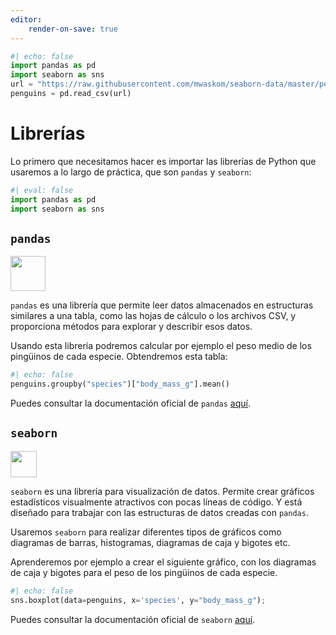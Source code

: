 ```yaml
---
editor:
    render-on-save: true
---
```


```python
#| echo: false
import pandas as pd
import seaborn as sns
url = "https://raw.githubusercontent.com/mwaskom/seaborn-data/master/penguins.csv"
penguins = pd.read_csv(url)
```

# Librerías

Lo primero que necesitamos hacer es importar las librerías de Python que usaremos a lo largo de práctica, que son `pandas` y `seaborn`:

```python
#| eval: false
import pandas as pd
import seaborn as sns
```

## `pandas`

![](../img/pandas){height="4em" fig-align="center"}

`pandas` es una librería que permite leer datos almacenados en estructuras similares a una tabla, como las hojas de cálculo o los archivos CSV, y proporciona métodos para explorar y describir esos datos. 

Usando esta librería podremos calcular por ejemplo el peso medio de los pingüinos de cada especie. Obtendremos esta tabla:
```python
#| echo: false
penguins.groupby("species")["body_mass_g"].mean()
```

Puedes consultar la documentación oficial de `pandas` [aquí](https://pandas.pydata.org/docs/index.html). <!-- Es especialmente útil su [cheatsheet](https://pandas.pydata.org/Pandas_Cheat_Sheet.pdf).-->

## `seaborn`

![](../img/seaborn){height="3em" fig-align="center"}

`seaborn` es una librería para visualización de datos. Permite crear gráficos estadísticos visualmente atractivos con pocas líneas de código. Y está diseñado para trabajar con las estructuras de datos creadas con `pandas`.

Usaremos `seaborn` para realizar diferentes tipos de gráficos como diagramas de barras, histogramas, diagramas de caja y bigotes etc. 

Aprenderemos por ejemplo a crear el siguiente gráfico, con los diagramas de caja y bigotes para el peso de los pingüinos de cada especie.
```python
#| echo: false
sns.boxplot(data=penguins, x='species', y="body_mass_g");
```

Puedes consultar la documentación oficial de `seaborn` [aquí](https://seaborn.pydata.org/index.html). <!-- También hay una [cheatsheet](https://pandas.pydata.org/Pandas_Cheat_Sheet.pdf) creada por DataCamp.-->